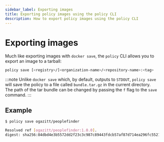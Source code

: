```yaml
---
sidebar_label: Exporting images
title: Exporting policy images using the policy CLI
description: How to export policy images using the policy CLI
---
```


# Exporting images

Much like exporting images with `docker save`, the `policy` CLI allows you to export an 
image to a tarball:

```bash
policy save [<registry>/]<organization-name>/<repository-name>:<tag>
```

:::note
Unlike `docker save` which, by default, outputs to `STDOUT`, `policy save` will save the 
policy to a file called `bundle.tar.gz` in the current directory. The path of the tar bundle
can be changed by passing the `f` flag to the `save` command.
:::

## Example

```bash
$ policy save ogazitt/peoplefinder

Resolved ref [ogazitt/peoplefinder:1.0.0].
digest: sha256:84dbd4e3b5572dd2f23c3c987c89443fdcb57af87d714ea296fc552192fb17e9
```
